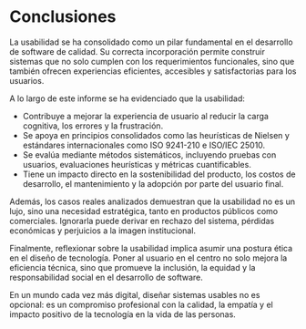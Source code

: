 # Conclusiones

La usabilidad se ha consolidado como un pilar fundamental en el desarrollo de software de calidad. Su correcta incorporación permite construir sistemas que no solo cumplen con los requerimientos funcionales, sino que también ofrecen experiencias eficientes, accesibles y satisfactorias para los usuarios.

A lo largo de este informe se ha evidenciado que la usabilidad:

- Contribuye a mejorar la experiencia de usuario al reducir la carga cognitiva, los errores y la frustración.
- Se apoya en principios consolidados como las heurísticas de Nielsen y estándares internacionales como ISO 9241-210 e ISO/IEC 25010.
- Se evalúa mediante métodos sistemáticos, incluyendo pruebas con usuarios, evaluaciones heurísticas y métricas cuantificables.
- Tiene un impacto directo en la sostenibilidad del producto, los costos de desarrollo, el mantenimiento y la adopción por parte del usuario final.

Además, los casos reales analizados demuestran que la usabilidad no es un lujo, sino una necesidad estratégica, tanto en productos públicos como comerciales. Ignorarla puede derivar en rechazo del sistema, pérdidas económicas y perjuicios a la imagen institucional.

Finalmente, reflexionar sobre la usabilidad implica asumir una postura ética en el diseño de tecnología. Poner al usuario en el centro no solo mejora la eficiencia técnica, sino que promueve la inclusión, la equidad y la responsabilidad social en el desarrollo de software.

En un mundo cada vez más digital, diseñar sistemas usables no es opcional: es un compromiso profesional con la calidad, la empatía y el impacto positivo de la tecnología en la vida de las personas.
